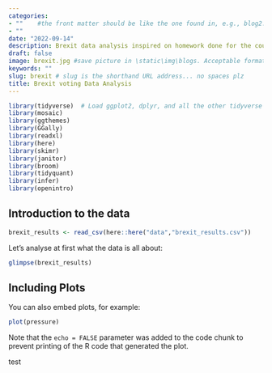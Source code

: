 ```yaml
---
categories:  
- ""    #the front matter should be like the one found in, e.g., blog2.md. It cannot be like the normal Rmd we used
- ""
date: "2022-09-14"
description: Brexit data analysis inspired on homework done for the course # the title that will show up once someone gets to this page
draft: false
image: brexit.jpg #save picture in \static\img\blogs. Acceptable formats= jpg, jpeg, or png . Your iPhone pics wont work
keywords: ""
slug: brexit # slug is the shorthand URL address... no spaces plz
title: Brexit voting Data Analysis
---
```


```r
library(tidyverse)  # Load ggplot2, dplyr, and all the other tidyverse packages
library(mosaic)
library(ggthemes)
library(GGally)
library(readxl)
library(here)
library(skimr)
library(janitor)
library(broom)
library(tidyquant)
library(infer)
library(openintro)
```


## Introduction to the data

```r

brexit_results <- read_csv(here::here("data","brexit_results.csv"))
```

Let's analyse at first what the data is all about: 

```r
glimpse(brexit_results)
```

## Including Plots

You can also embed plots, for example:

```r
plot(pressure)
```

Note that the `echo = FALSE` parameter was added to the code chunk to prevent printing of the R code that generated the plot.


test 